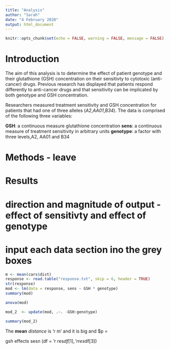 ```yaml
---
title: "Analysis"
author: "Sarah"
date: "4 February 2020"
output: html_document
---
```


```r
knitr::opts_chunk$set(echo = FALSE, warning = FALSE, message = FALSE)
```

# Introduction
The aim of this analysis is to determine the effect of patient genotype and their glutathione (GSH) concentration on their sensitivty to cytotoxic (anti-cancer) drugs. Previous research has displayed that patients respond differently to anti-cancer drugs and that sensitivity can be implicated by both genotype and GSH concentration.

Researchers measured treatment sensitivity and GSH concentration for patients that had one of three alleles (*A2*,*AA01*,*B34*). The data is comprised of the following three variables:

**GSH**: a continuous measure glutathione concentration
**sens**: a continuous measure of treatment sensitivity in arbitrary units
**genotype**: a factor with three levels,A2, AA01 and B34

# Methods - leave

# Results

# direction and magnitude of output - effect of sensitivty and effect of genotype
# input each data section ino the grey boxes



```r
m <- mean(cars$dist)
response <- read.table("response.txt", skip = 6, header = TRUE)
str(response)
mod <- lm(data = response, sens ~ GSH * genotype)
summary(mod)

anova(mod)

mod_2  <- update(mod, .~. -GSH:genotype)

summary(mod_2)
```

The **mean** *distance* is 'r m' and it is big and $p = \chi{2}

gsh effects sesn (df = 'r res$df[1], 'r res$df[3])


```r

```


